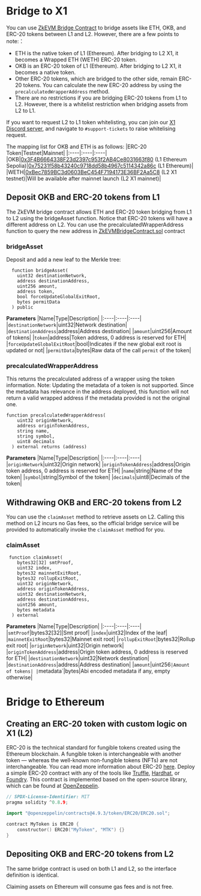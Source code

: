 # Bridge to X1
You can use [ZkEVM Bridge Contract](https://github.com/okx/x1-contracts/blob/release/v0.1.0/contracts/PolygonZkEVMBridge.sol "ZkEVM Bridge Contract") to bridge assets like ETH, OKB, and ERC-20 tokens between L1 and L2. However, there are a few points to note:：
- ETH is the native token of L1 (Ethereum). After bridging to L2 X1, it becomes a Wrapped ETH (WETH) ERC-20 token.
- OKB is an ERC-20 token of L1 (Ethereum). After bridging to L2 X1, it becomes a native token.
- Other ERC-20 tokens, which are bridged to the other side, remain ERC-20 tokens. You can calculate the new ERC-20 address by using the `precalculatedWrapperAddress` method.
- There are no restrictions if you are bridging ERC-20 tokens from L1 to L2. However, there is a whitelist restriction when bridging assets from L2 to L1. 

<Tip title="Note">If you want to request L2 to L1 token whitelisting, you can join our [X1 Discord server](https://discord.gg/x1-network "X1 Discord server"), and navigate to `#support-tickets` to raise whitelising request.</Tip>

The mapping list for OKB and ETH is as follows:
|ERC-20 Token|Testnet|Mainnet|
|:----|:----|:----|
|OKB|[0x3F4B6664338F23d2397c953f2AB4Ce8031663f80](https://sepolia.etherscan.io/address/0x3F4B6664338F23d2397c953f2AB4Ce8031663f80 "0x3F4B6664338F23d2397c953f2AB4Ce8031663f80") (L1 Ethereum Sepolia)|[0x75231f58b43240c9718dd58b4967c5114342a86c](https://etherscan.io/address/0x75231f58b43240c9718dd58b4967c5114342a86c "0x75231f58b43240c9718dd58b4967c5114342a86c") (L1 Ethereum)|
|WETH|[0xBec7859BC3d0603BeC454F7194173E36BF2Aa5C8](https://www.oklink.com/cn/x1-test/address/0xBec7859BC3d0603BeC454F7194173E36BF2Aa5C8 "0xBec7859BC3d0603BeC454F7194173E36BF2Aa5C8") (L2 X1 testnet)|Will be available after mainnet launch (L2 X1 mainnet)|

## Deposit OKB and ERC-20 tokens from L1
The ZkEVM bridge contract allows ETH and ERC-20 token bridging from L1 to L2 using the bridgeAsset function. Notice that ERC-20 tokens will have a different address on L2. You can use the precalculatedWrapperAddress function to query the new address in [ZkEVMBridgeContract.sol](https://github.com/okx/x1-contracts/blob/release/v0.1.0/contracts/PolygonZkEVMBridge.sol "ZkEVMBridgeContract.sol") contract

### bridgeAsset
Deposit and add a new leaf to the Merkle tree:
```solidity
  function bridgeAsset(
    uint32 destinationNetwork,
    address destinationAddress,
    uint256 amount,
    address token,
    bool forceUpdateGlobalExitRoot,
    bytes permitData
  ) public
```
**Parameters**
|Name|Type|Description|
|:----|:----|:----|
|`destinationNetwork`|uint32|Network destination|
|`destinationAddress`|address|Address destination|
|`amount`|uint256|Amount of tokens|
|`token`|address|Token address, 0 address is reserved for ETH|
|`forceUpdateGlobalExitRoot`|bool|Indicates if the new global exit root is updated or not|
|`permitData`|bytes|Raw data of the call `permit` of the token|

### precalculatedWrapperAddress
This returns the precalculated address of a wrapper using the token information.
Note: Updating the metadata of a token is not supported.
Since the metadata has relevance in the address deployed, this function will not return a valid wrapped address if the metadata provided is not the original one.
```solidity
function precalculatedWrapperAddress(
    uint32 originNetwork,
    address originTokenAddress,
    string name,
    string symbol,
    uint8 decimals
  ) external returns (address)
```
**Parameters**
|Name|Type|Description|
|:----|:----|:----|
|`originNetwork`|uint32|Origin network|
|`originTokenAddress`|address|Origin token address, 0 address is reserved for ETH|
|`name`|string|Name of the token|
|`symbol`|string|Symbol of the token|
|`decimals`|uint8|Decimals of the token|

## Withdrawing OKB and ERC-20 tokens from L2
You can use the `claimAsset` method to retrieve assets on L2. Calling this method on L2 incurs no Gas fees, so the official bridge service will be provided to automatically invoke the `claimAsset` method for you.

### claimAsset
```solidity
 function claimAsset(
    bytes32[32] smtProof,
    uint32 index,
    bytes32 mainnetExitRoot,
    bytes32 rollupExitRoot,
    uint32 originNetwork,
    address originTokenAddress,
    uint32 destinationNetwork,
    address destinationAddress,
    uint256 amount,
    bytes metadata
  ) external
```
**Parameters**
|Name|Type|Description|
|:----|:----|:----|
|`smtProof`|bytes32[32]|Smt proof|
|`index`|uint32|Index of the leaf|
|`mainnetExitRoot`|bytes32|Mainnet exit root|
|`rollupExitRoot`|bytes32|Rollup exit root|
|`originNetwork`|uint32|Origin network|
|`originTokenAddress`|address|Origin token address, 0 address is reserved for ETH|
|`destinationNetwork`|uint32|Network destination|
|`destinationAddress`|address|Address destination|
|`amount`|uint256`|Amount of tokens|
|`metadata`|bytes|Abi encoded metadata if any, empty otherwise|

# Bridge to Ethereum
## Creating an ERC-20 token with custom logic on X1 (L2)
ERC-20 is the technical standard for fungible tokens created using the Ethereum blockchain. A fungible token is interchangeable with another token — whereas the well-known non-fungible tokens (NFTs) are not interchangeable.
You can read more information about ERC-20 [here](https://ethereum.org/en/developers/docs/standards/tokens/erc-20/ "here").
Deploy a simple ERC-20 contract with any of the tools like [Truffle](/developer/smart-contract/deploy-with-truffle "Truffle"), [Hardhat](/developer/smart-contract/deploy-with-hardhat "Hardhat"), or [Foundry](/developer/smart-contract/deploy-with-foundry "Foundry"). This contract is implemented based on the open-source library, which can be found at [OpenZeppelin](https://www.openzeppelin.com/contracts# "OpenZeppelin").
```go
// SPDX-License-Identifier: MIT
pragma solidity ^0.8.9;

import "@openzeppelin/contracts@4.9.3/token/ERC20/ERC20.sol";

contract MyToken is ERC20 {
    constructor() ERC20("MyToken", "MTK") {}
}
```

## Depositing OKB and ERC-20 tokens from L2
The same bridge contract is used on both L1 and L2, so the interface definition is identical.


<Tip title="Note">Claiming assets on Ethereum will consume gas fees and is not free.</Tip>